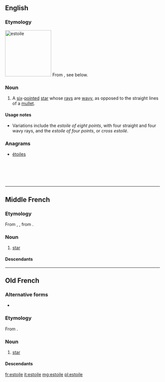 ==English==

===Etymology===
[[Image:Héraldique meuble Estoile.svg|thumb|150px|estoile]]
From {{etyl|fro|en}}, see below.

===Noun===
{{en-noun}}

# {{label|en|heraldiccharge}} A [[six]]-[[pointed]] [[star]] whose [[rays]] are [[wavy]], as opposed to the straight lines of a [[mullet]].

====Usage notes====
* Variations include the ''estoile of eight points'', with four straight and four wavy rays, and the ''estoile of four points'', or ''cross estoilé''.

===Anagrams===
* [[étoiles#English|étoiles]]

<br />
<br />
<br />
<br />

----

==Middle French==

===Etymology===
From {{inh|frm|fro|estoile}}, {{m|fro|esteile}}, from {{inh|frm|la|stēlla}}.

===Noun===
{{frm-noun|f}}

# [[star]]

====Descendants====
{{etymtree|frm|la|stella}}
----

==Old French==

===Alternative forms===
* {{l|fro|esteile}}

===Etymology===
From {{inh|fro|la|stēlla}}.

===Noun===
{{fro-noun|f}}

# [[star]]

====Descendants====
{{etymtree|fro|la|stella}}

[[fr:estoile]]
[[it:estoile]]
[[mg:estoile]]
[[pl:estoile]]